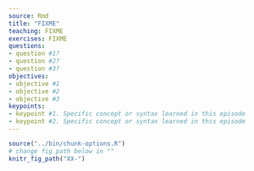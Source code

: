 ```yaml
---
source: Rmd  
title: "FIXME"  
teaching: FIXME
exercises: FIXME
questions:
- question #1?
- question #2?
- question #3?
objectives:
- objective #1
- objective #2
- objective #3
keypoints:
- keypoint #1. Specific concept or syntax learned in this episode
- keypoint #2. Specific concept or syntax learned in this episode
---
```


```r
source("../bin/chunk-options.R")
# change fig path below in ""
knitr_fig_path("XX-")
```
